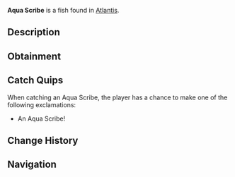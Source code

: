 {{FishInfobox
|image          = Aqua Scribe.png
|rarity         = Common
|sea            = First Sea
|location       = [[Atlantis]]
|sublocation    = 
|sources        = Fishing Rod
|radar_location = 
|xp             = 40
|weather        = Clear
|time           = Day
|season         = 
|bait           = Seaweed
|base_weight    = 1.1
|base_value     = 60
|weight_range   = 0.7
|base_chance    = 85
|base_resil     = 80
}}
'''Aqua Scribe''' is a {{Rarity|Common}} fish found in [[Atlantis]].

== Description ==
{{Description|These peculiar fish are often seen tracing patterns in the ethereal silt that resemble ancient script. Some scholars believe they're connected to the abyss's lost knowledge.|Bestiary Entry}}

== Obtainment ==
{{Description|Ethereal Abyss Pool|Bestiary Hint}}
{{Fish Availability|
Atlantis/Ethereal Abyss
|top_rods      = 
Leviathan's Fang Rod\188247.44\0;
Trident Rod\181904\13773.72;
Free Spirit Rod\179289.65\13749.23;
Azure Of Lagoon\170270.77\19243.25;
No-Life Rod\168434.58\19679.49;
Flimsy Rod\108503.7\18187.36;
Training Rod\131386.19\20041.9;
Long Rod\138747.96\16473.67;
Nocturnal Rod\93182.72\75995.67;
Fast Rod\148844.88\19605.65;
Seraphic Rod\156691.07\19574.26;
Challenger's Rod\156910.14\17916.56;
Rod Of The Forgotten Fang\154561.89\17874.05;
Zeus Rod\153822.89\17332.46;
Ethereal Prism Rod\153505.36\0;
Rod Of The Depths\152786.65\16256.91;
Blazebringer Rod\152705.13\17237.86;
Astralhook Rod\152701.61\0;
Verdant Shear Rod\152131.24\17505.46;
Rod Of The Exalted One\151654.91\0;
Depthseeker Rod\150038.17\16484.61;
Avalanche Rod\148494.2\15291.79;
Volcanic Rod\148158.85\16724.66;
Steady Rod\72654.98\8658.61
|recommended   = Trident Rod
}}

== Catch Quips ==
When catching an Aqua Scribe, the player has a chance to make one of the following exclamations:
* An Aqua Scribe!

== Change History ==
{{Change History|{{subst:Current Version}}}}

== Navigation ==
{{Fish Navbox|Atlantis}}